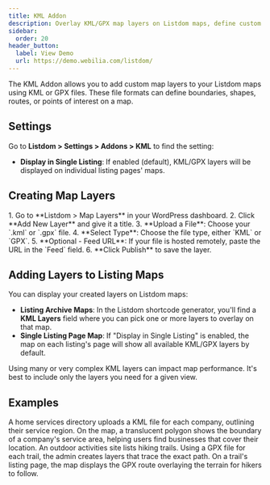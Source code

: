 ```yaml
---
title: KML Addon
description: Overlay KML/GPX map layers on Listdom maps, define custom map regions and paths for your directory.
sidebar:
  order: 20
header_button:
  label: View Demo
  url: https://demo.webilia.com/listdom/
---
```


The KML Addon <Badge text="Pro" /> allows you to add custom map layers to your Listdom maps using KML or GPX files. These file formats can define boundaries, shapes, routes, or points of interest on a map.

## Settings
Go to **Listdom > Settings > Addons > KML** to find the setting:
- **Display in Single Listing**: If enabled (default), KML/GPX layers will be displayed on individual listing pages' maps.

## Creating Map Layers
<Steps>
1. Go to **Listdom > Map Layers** in your WordPress dashboard.
2. Click **Add New Layer** and give it a title.
3. **Upload a File**: Choose your `.kml` or `.gpx` file.
4. **Select Type**: Choose the file type, either `KML` or `GPX`.
5. **Optional - Feed URL**: If your file is hosted remotely, paste the URL in the `Feed` field.
6. **Click Publish** to save the layer.
</Steps>

## Adding Layers to Listing Maps
You can display your created layers on Listdom maps:
- **Listing Archive Maps**: In the Listdom shortcode generator, you'll find a **KML Layers** field where you can pick one or more layers to overlay on that map.
- **Single Listing Page Map**: If "Display in Single Listing" is enabled, the map on each listing's page will show all available KML/GPX layers by default.

<Aside type="caution">
Using many or very complex KML layers can impact map performance. It's best to include only the layers you need for a given view.
</Aside>

## Examples
<CardGrid>
  <Card title="Service Area Overlay">
    A home services directory uploads a KML file for each company, outlining their service region. On the map, a translucent polygon shows the boundary of a company's service area, helping users find businesses that cover their location.
  </Card>
  <Card title="Trail Maps on Listings">
    An outdoor activities site lists hiking trails. Using a GPX file for each trail, the admin creates layers that trace the exact path. On a trail's listing page, the map displays the GPX route overlaying the terrain for hikers to follow.
  </Card>
</CardGrid>

<LinkCard title="Listdom Documentation" href="[https://api.webilia.com/go/listdom-docs/](https://api.webilia.com/go/listdom-docs/)" />
